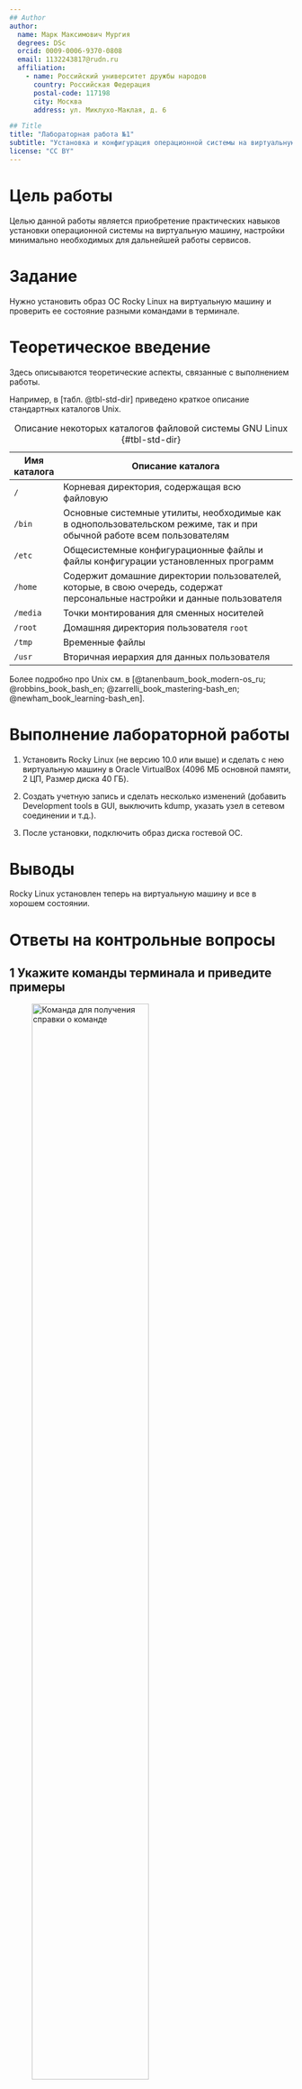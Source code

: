 ```yaml
---
## Author
author:
  name: Марк Максимович Мургия
  degrees: DSc
  orcid: 0009-0006-9370-0808
  email: 1132243817@rudn.ru
  affiliation:
    - name: Российский университет дружбы народов
      country: Российская Федерация
      postal-code: 117198
      city: Москва
      address: ул. Миклухо-Маклая, д. 6

## Title
title: "Лабораторная работа №1"
subtitle: "Установка и конфигурация операционной системы на виртуальную машину"
license: "CC BY"
---
```


# Цель работы

Целью данной работы является приобретение практических навыков установки операционной системы на виртуальную машину, настройки минимально необходимых для дальнейшей работы сервисов.

# Задание

Нужно установить образ ОС Rocky Linux на виртуальную машину и проверить ее состояние разными командами в терминале.

# Теоретическое введение

Здесь описываются теоретические аспекты, связанные с выполнением работы.

Например, в [табл. @tbl-std-dir] приведено краткое описание стандартных каталогов Unix.

| Имя каталога | Описание каталога                                                                                                          |
|--------------|----------------------------------------------------------------------------------------------------------------------------|
| `/`          | Корневая директория, содержащая всю файловую                                                                               |
| `/bin `      | Основные системные утилиты, необходимые как в однопользовательском режиме, так и при обычной работе всем пользователям     |
| `/etc`       | Общесистемные конфигурационные файлы и файлы конфигурации установленных программ                                           |
| `/home`      | Содержит домашние директории пользователей, которые, в свою очередь, содержат персональные настройки и данные пользователя |
| `/media`     | Точки монтирования для сменных носителей                                                                                   |
| `/root`      | Домашняя директория пользователя  `root`                                                                                   |
| `/tmp`       | Временные файлы                                                                                                            |
| `/usr`       | Вторичная иерархия для данных пользователя                                                                                 |

: Описание некоторых каталогов файловой системы GNU Linux {#tbl-std-dir}

Более подробно про Unix см. в [@tanenbaum_book_modern-os_ru; @robbins_book_bash_en; @zarrelli_book_mastering-bash_en; @newham_book_learning-bash_en].

# Выполнение лабораторной работы

1. Установить Rocky Linux (не версию 10.0 или выше) и сделать с нею виртуальную машину в Oracle VirtualBox (4096 МБ основной памяти, 2 ЦП, Размер диска 40 ГБ).

2. Создать учетную запись и сделать несколько изменений (добавить Development tools в GUI, выключить kdump, указать узел в сетевом соединении и т.д.).

3. После установки, подключить образ диска гостевой ОС.

# Выводы

Rocky Linux установлен теперь на виртуальную машину и все в хорошем состоянии.

# Ответы на контрольные вопросы

## 1 Укажите команды терминала и приведите примеры

![Команда для получения справки о команде](image/question1-1.png){#fig-001 width=70%}

![Команда для перемещения по файловой системе](image/question1-2.png){#fig-002 width=70%}

![Команда для просмотра содержимого каталога](image/question1-3.png){#fig-003 width=70%}

![Команда для определения обьема каталога](image/question1-4.png){#fig-004 width=70%}

![Команда для создания/удаления каталогов/файлов](image/question1-5.png){#fig-005 width=70%}

![Команда для задания определенных прав на файл/каталогов](image/question1-6.png){#fig-006 width=70%}

![Команда для просмотра истории команд](image/question1-7.png){#fig-007 width=70%}

## 2 Какую информацию содержит учетная запись пользователя? Какие команды позволяют посмотреть информацию о пользователе?

![Команды для этого вопроса](image/question2.png){#fig-008 width=70%}

## 3 Что такое файловая система? Приведите примеры с краткой характеристикой

Файловая система используется для поиска всевозможных файлов в системе

![Файловая система в терминале и в графическом виде](image/question3.png){#fig-009 width=70%}

## 4 Как посмотреть, какие файловые системы подмонтированы в ОС?

![Команда findmnt](image/question4.png){#fig-010 width=70%}

## 5 Как удалить зависший процесс?

![Команда killall](image/question5.png){#fig-011 width=70%}

# Дополнительное задание

На данных скриншотах ([рис. @fig-012 и @fig-013]) видна последовательность загрузки системы, появившееся через команду `dmesg`. Нужно было найти версию ядра Linux, частоту процессора, модель процессора, обьем доступной оперативной памяти, тип обнаруженного гипервизора, тип файловой системы корневого раздела и последовтельность монтирования файловой системы.

![Первый скриншот](image/lab1-1.png){#fig-012 width=70%}

![Второй скриншот](image/lab1-2.png){#fig-013 width=70%}

# Список литературы{.unnumbered}

::: {#refs}
:::
